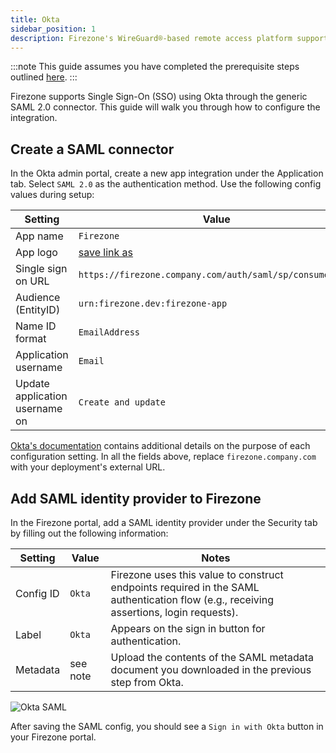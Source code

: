 ```yaml
---
title: Okta
sidebar_position: 1
description: Firezone's WireGuard®-based remote access platform supports using Okta as a single sign-on provider using a SAML 2.0 connector.
---
```


:::note
This guide assumes you have completed the prerequisite steps
outlined [here](/authenticate/saml).
:::

Firezone supports Single Sign-On (SSO) using Okta through the generic SAML 2.0 connector. This guide will walk you through how to configure the integration.

## Create a SAML connector

In the Okta admin portal, create a new app integration under
the Application tab. Select `SAML 2.0` as the authentication method.
Use the following config values during setup:

| Setting                        | Value                                                                                                                 |
|---                             |---                                                                                                                    |
| App name                       | `Firezone`                                                                                                            |
| App logo                       | [save link as](https://user-images.githubusercontent.com/52545545/155907625-a4f6c8c2-3952-488d-b244-3c37400846cf.png) |
| Single sign on URL             | `https://firezone.company.com/auth/saml/sp/consume/okta`                                                              |
| Audience (EntityID)            | `urn:firezone.dev:firezone-app`                                                                                       |
| Name ID format                 | `EmailAddress`                                                                                                        |
| Application username           | `Email`                                                                                                               |
| Update application username on | `Create and update`                                                                                                   |

[Okta's documentation](https://help.okta.com/oie/en-us/Content/Topics/Apps/Apps_App_Integration_Wizard_SAML.htm)
contains additional details on the purpose of each configuration setting. In all
the fields above, replace `firezone.company.com` with your deployment's external URL.

## Add SAML identity provider to Firezone

In the Firezone portal, add a SAML identity provider under the Security tab
by filling out the following information:

| Setting   | Value      | Notes                                                                                                                                 |
|---        |---         |---                                                                                                                                    |
| Config ID | `Okta`     | Firezone uses this value to construct endpoints required in the SAML authentication flow (e.g., receiving assertions, login requests).|
| Label     | `Okta`     | Appears on the sign in button for authentication.                                                                                     |
| Metadata  | see note   | Upload the contents of the SAML metadata document you downloaded in the previous step from Okta.                                      |

![Okta SAML](https://user-images.githubusercontent.com/52545545/201447060-e29f46d5-8511-4bdd-9a6e-2c3a38d19de9.png)

After saving the SAML config, you should see a `Sign in with Okta` button
in your Firezone portal.

